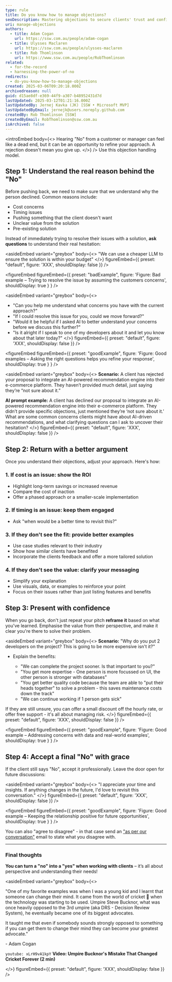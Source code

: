 ```yaml
---
type: rule
title: Do you know how to manage objections?
seoDescription: Mastering objections to secure clients' trust and confidence in your solution
uri: manage-objections
authors:
  - title: Adam Cogan
    url: https://ssw.com.au/people/adam-cogan
  - title: Ulysses Maclaren
    url: https://ssw.com.au/people/ulysses-maclaren
  - title: Rob Thomlinson
    url: https://www.ssw.com.au/people/RobThomlinson
related:
  - for-the-record
  - harnessing-the-power-of-no
redirects:
  - do-you-know-how-to-manage-objections
created: 2025-03-06T09:20:18.000Z
archivedreason: null
guid: d15ae8df-e369-44f9-a307-b48952431d7d
lastUpdated: 2025-03-12T01:21:16.000Z
lastUpdatedBy: Jernej Kavka (JK) [SSW • Microsoft MVP]
lastUpdatedByEmail: jernejk@users.noreply.github.com
createdBy: Rob Thomlinson [SSW]
createdByEmail: RobThomlinson@ssw.com.au
isArchived: false
---
```

<introEmbed
  body={<>
Hearing "No" from a customer or manager can feel like a dead end, but it can be an opportunity to refine your approach. A rejection doesn't mean you give up.
  </>}
/>
Use this objection handling model.

## Step 1: Understand the real reason behind the "No"

Before pushing back, we need to make sure that we understand why the person declined. Common reasons include:

* Cost concerns
* Timing issues
* Pushing something that the client doesn't want
* Unclear value from the solution
* Pre-existing solution

Instead of immediately trying to resolve their issues with a solution, **ask questions** to understand their real hesitation:

<asideEmbed
  variant="greybox"
  body={<>
    "We can use a cheaper LLM to ensure the solution is within your budget"
  </>}
  figureEmbed={{
    preset: "default",
    figure: 'XXX',
    shouldDisplay: false
  }}
/>

<figureEmbed figureEmbed={{
  preset: "badExample",
  figure: 'Figure: Bad example – Trying to resolve the issue by assuming the customers concerns',
  shouldDisplay: true
} } />


<asideEmbed
  variant="greybox"
  body={<>
    
* "Can you help me understand what concerns you have with the current approach?"
* "If I could resolve this issue for you, could we move forward?"
* "Would it be helpful if I asked AI to better understand your concerns before we discuss this further?"
* "Is it alright if I speak to one of my developers about it and let you know about that later today?"
  </>}
  figureEmbed={{
    preset: "default",
    figure: 'XXX',
    shouldDisplay: false
  }}
/>

<figureEmbed figureEmbed={{
  preset: "goodExample",
  figure: 'Figure: Good examples – Asking the right questions helps you refine your response',
  shouldDisplay: true
} } />


<asideEmbed
  variant="greybox"
  body={<>
    **Scenario:**
A client has rejected your proposal to integrate an AI-powered recommendation engine into their e-commerce platform. They haven’t provided much detail, just saying they’re “not sure about it.”

**AI prompt example:**
A client has declined our proposal to integrate an AI-powered recommendation engine into their e-commerce platform. They didn’t provide specific objections, just mentioned they’re ‘not sure about it.’ What are some common concerns clients might have about AI-driven recommendations, and what clarifying questions can I ask to uncover their hesitation?
  </>}
  figureEmbed={{
    preset: "default",
    figure: 'XXX',
    shouldDisplay: false
  }}
/>

## Step 2: Return with a better argument

Once you understand their objections, adjust your approach. Here's how:

### 1. If cost is an issue: show the ROI

* Highlight long-term savings or increased revenue
* Compare the cost of inaction
* Offer a phased approach or a smaller-scale implementation

### 2. If timing is an issue: keep them engaged

* Ask "when would be a better time to revisit this?"

### 3. If they don't see the fit: provide better examples

* Use case studies relevant to their industry
* Show how similar clients have benefited
* Incorporate the clients feedback and offer a more tailored solution

### 4. If they don't see the value: clarify your messaging

* Simplify your explanation
* Use visuals, data, or examples to reinforce your point
* Focus on their issues rather than just listing features and benefits

## Step 3: Present with confidence

When you go back, don't just repeat your pitch **reframe it** based on what you've learned. Emphasise the value from their perspective, and make it clear you're there to solve their problem.

<asideEmbed
  variant="greybox"
  body={<>
    **Scenario:**
"Why do you put 2 developers on the project? This is going to be more expensive isn't it?"

* Explain the benefits:

  * "We can complete the project sooner. Is that important to you?"
  * "You get more expertise - One person is more focussed on UI, the other person is stronger
    with databases"
  * "You get better quality code because the team are able to "put their heads together"
    to solve a problem - this saves maintenance costs down the track"
  * "We can continue working if 1 person gets sick"

If they are still unsure, you can offer a small discount off the hourly rate, or offer free support - it's all about managing risk.
  </>}
  figureEmbed={{
    preset: "default",
    figure: 'XXX',
    shouldDisplay: false
  }}
/>

<figureEmbed figureEmbed={{
  preset: "goodExample",
  figure: 'Figure: Good example – Addressing concerns with data and real-world examples',
  shouldDisplay: true
} } />


## Step 4: Accept a final "No" with grace

If the client still says "No", accept it professionally. Leave the door open for future discussions:

<asideEmbed
  variant="greybox"
  body={<>
    "I appreciate your time and insights. If anything changes in the future, I'd love to revisit this conversation."
  </>}
  figureEmbed={{
    preset: "default",
    figure: 'XXX',
    shouldDisplay: false
  }}
/>

<figureEmbed figureEmbed={{
  preset: "goodExample",
  figure: 'Figure: Good example – Keeping the relationship positive for future opportunities',
  shouldDisplay: true
} } />


You can also "agree to disagree" - in that case send an ["as per our conversation"](/do-you-send-as-per-our-conversation-emails) email to state what you disagree with.

- - -

### Final thoughts

**You can turn a "no" into a "yes" when working with clients** – it’s all about perspective and understanding their needs!

<asideEmbed
  variant="greybox"
  body={<>
    
"One of my favorite examples was when I was a young kid and I learnt that someone can change their mind. It came from the world of cricket 🏏 when the technology was starting to be used. Umpire Steve Bucknor, what was once heavily opposed to the 3rd umpire (aka DRS - Decision Review System), he eventually became one of its biggest advocates.

It taught me that even if somebody sounds strongly opposed to something if you can get them to change their mind they can become your greatest advocate."

\- Adam Cogan

`youtube: xLrH9vA1kpY`
**Video:  Umpire Bucknor's Mistake That Changed Cricket Forever (2 min)**

  </>}
  figureEmbed={{
    preset: "default",
    figure: 'XXX',
    shouldDisplay: false
  }}
/>
